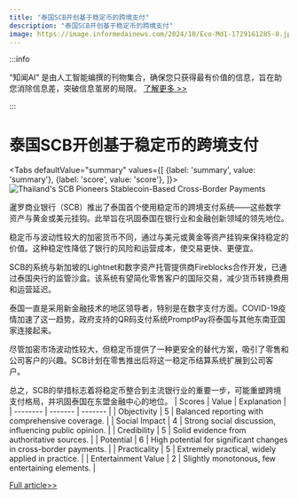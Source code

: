 ```yaml
---
title: "泰国SCB开创基于稳定币的跨境支付"
description: "泰国SCB开创基于稳定币的跨境支付"
image: https://image.informedainews.com/2024/10/Eco-Md1-1729161285-0.jpg
---
```



:::info

“知闻AI“ 是由人工智能编撰的刊物集合，确保您只获得最有价值的信息，旨在助您消除信息差，突破信息茧房的局限。  [了解更多 >>](/)

:::

# 泰国SCB开创基于稳定币的跨境支付


<Tabs
	defaultValue="summary"
	values={[
	{label: 'summary', value: 'summary'},
	{label: 'score', value: 'score'},
]}>
<TabItem value="summary">
<img
  src="https://image.informedainews.com/2024/10/Eco-Md1-1729161285-0.jpg"
  alt="Thailand's SCB Pioneers Stablecoin-Based Cross-Border Payments"
/>



暹罗商业银行（SCB）推出了泰国首个使用稳定币的跨境支付系统——这些数字资产与黄金或美元挂钩。此举旨在巩固泰国在银行业和金融创新领域的领先地位。

稳定币与波动性较大的加密货币不同，通过与美元或黄金等资产挂钩来保持稳定的价值。这种稳定性降低了银行的风险和运营成本，使交易更快、更便宜。

SCB的系统与新加坡的Lightnet和数字资产托管提供商Fireblocks合作开发，已通过泰国央行的监管沙盒。该系统有望简化零售客户的国际交易，减少货币转换费用和运营延迟。

泰国一直是采用新金融技术的地区领导者，特别是在数字支付方面。COVID-19疫情加速了这一趋势，政府支持的QR码支付系统PromptPay将泰国与其他东南亚国家连接起来。

尽管加密市场波动性较大，但稳定币提供了一种更安全的替代方案，吸引了零售和公司客户的兴趣。SCB计划在零售推出后将这一稳定币结算系统扩展到公司客户。

总之，SCB的举措标志着将稳定币整合到主流银行业的重要一步，可能重塑跨境支付格局，并巩固泰国在东盟金融中心的地位。
</TabItem>
<TabItem value="score">
	| Scores     | Value   | Explanation |
	| -------- | ------- | ------- |
	| Objectivity  | 5    | Balanced reporting with comprehensive coverage.    |
	| Social Impact | 4     | Strong social discussion, influencing public opinion.    |
	| Credibility    | 5    | Solid evidence from authoritative sources.    |
	| Potential    | 6    | High potential for significant changes in cross-border payments.    |
	| Practicality    | 5    | Extremely practical, widely applied in practice.    |
	| Entertainment Value    | 2    | Slightly monotonous, few entertaining elements.    |
</TabItem>
</Tabs>

[Full article>>](https://asia.nikkei.com/Spotlight/Cryptocurrencies/Siam-Commercial-Bank-launches-stablecoin-based-cross-border-payments)
